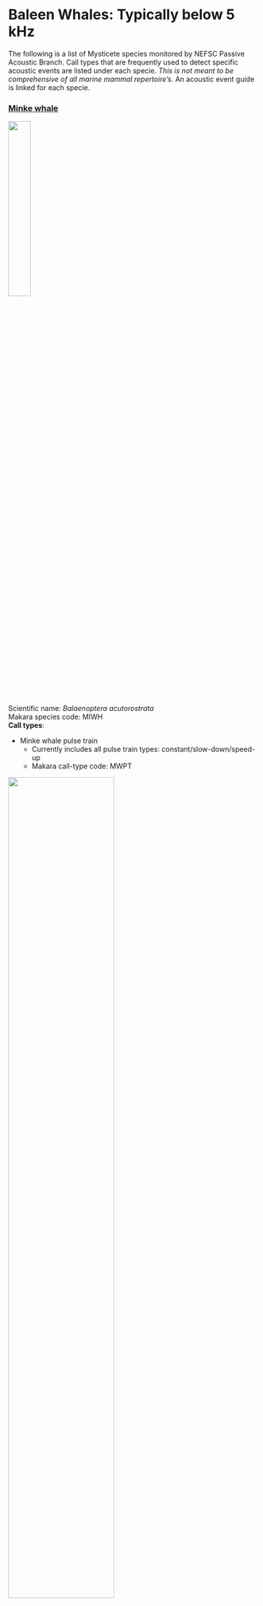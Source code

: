 # Baleen Whales: Typically below 5 kHz
The following is a list of Mysticete species monitored by NEFSC Passive Acoustic Branch. Call types that are frequently used to detect specific acoustic events are listed under each specie. *This is not meant to be comprehensive of all marine mammal repertoire’s.* An acoustic event guide is linked for each specie. 



### [**Minke whale**](https://docs.google.com/document/d/1_ousoPs5N14lc2Q30PRiQJTqco7hJgHyV0UjiVki3t8/edit?usp=sharing)\
![](/figs/infographics/Minke_noaafisheries.png){width=30%}\
Scientific name: *Balaenoptera acutorostrata*  
Makara species code: MIWH \
**Call types**:\

* Minke whale pulse train  
  * Currently includes all pulse train types: constant/slow-down/speed-up  
  * Makara call-type code: MWPT


![](/figs/Spec_images/Baleen/MINKE_spec2.PNG){width=65%}
\
*Spectrogram image of Minke pulse train*

\
\

### [**Sei whale**](https://docs.google.com/document/d/1fGzkwFc7h61blOXYh17bI_d8doHLZGra2VNQUWdKve4/edit?usp=sharing)\
![](/figs/infographics/Sei_noafisheries.png){width=40%}

Scientific name: *Balaenoptera borealis*  
Makara species code: SEWH \
**Call types**:\

* Sei whale 30-80 Hz downsweep  
  * Sei whale downsweep spanning 80-30Hz, occurs as single downsweeps or repeated 3 \- 5 seconds apart as doublets, triplets, or more. If different distinguishable downsweep types are used, please notify PACM group to add call type  
  * Makara call-type code: SWDS


![](/figs/Spec_images/Baleen/SEI_spec2.PNG){width=65%}
\
*Spectrogram image of Sei Whale downsweep*

\
\

### [**Blue whale**](https://docs.google.com/document/d/19L__V_lix58h0AdbCwDYEX1Zc5QUiXz188UpWR1zI3s/edit?usp=sharing)\
![](/figs/infographics/Blue_noaafisheries.jpg){width=50%}

Scientific name: *Balaenoptera musculus*  
Makara species code: BLWH\
**Call types**:\

* Blue whale A/B/AB song  
  * North Atlantic blue whale song: includes all three call types (A, B, and AB)  
  * Makara call-type code: BLSONG  
* Blue whale Arch/D call  
  * North Atlantic blue whale Arch calls, or D calls  
  * Makara call-type code: BLARCH
* Blue whale mix calls  
  * North Atlantic blue whale mix of calls including A/B/AB song, Arch calls, and D calls  
  * Makara call-type code: BLMIX


![](/figs/Spec_images/Baleen/BLUE_spec2.PNG){width=65%}
\
*Spectrogram image of Blue whale A/B/AB song*

\
\

### [**Fin whale**](https://docs.google.com/document/d/1bXCzrTeI0NdcED77ta8NU3jDPV2ocm93PBAVfs3ST9Y/edit?usp=sharing)\
![](/figs/infographics/fin_noaafisheries.jpg){width=40%}

Scientific name: *Balaenoptera physalus*  
Makara species code: FIWH \
**Call types**:\

* Fin whale 130-Hz note  
  * Fin whale 130-Hz note  
  * Makara call-type code: FWNOTE  
* Fin whale 20-Hz pulse  
  * Fin whale 20-Hz pulses (song and non-song)  
  * Makara call-type code: FWPLS
* Fin whale downsweep/ 40-Hz call  
  * Fin whale downsweep (termed “higher frequency sounds”, “HF downsweep”, or “40-Hz” call): spanning \~75-40 Hz  
  * Makara call-type code: FWDS  
* Fin whale mix calls  
  * Mix off North Atlantic fin whale call types: 20-Hz calls, 130-Hz note, and the higher-frequency downsweeps (\~75-40 Hz), also referred to as “40-Hz” calls  
  * Makara call-type code: FWMIX


![](/figs/Spec_images/Baleen/FIN_spec2.PNG){width=65%}
\
*Spectrogram image of Fin whale 20-Hz pulse calls*

\
\

### [**North Atlantic right whale**](https://docs.google.com/document/d/1pG4Ex4f9clbsJ2uC93g5c3mZIuzRkcEE27GmtRs_820/edit?usp=sharing)\
![](/figs/infographics/NARW_noaafisheries.png){width=40%}

Scientific name: *Eubalaena glacialis*  
Makara species code: RIWH  \
**Call types**:\

* North Atlantic right whale gunshot  
  * Right whale gunshot: broadband signal  
  * Makara call-type code: NARWGUNSHOT  
* North Atlantic right whale moan  
  * Right whale moan: typically 100-200 Hz  
  * Makara call-type code: NARWMOAN  
* North Atlantic right whale upcall  
  * Contact-call produced by right whales: typically 100-300 Hz upsweep  
  * Makara call-type code: NARWUPCALL


![](/figs/Spec_images/Baleen/NARW_spec2.PNG){width=65%}
\
*Spectrogram image of North Atlantic Right Whale upcalls*

\
\

### [**Humpback whale**](https://docs.google.com/document/d/15Dt6aoZ1KMN3KAOQ2A4jmTa3C8to7kAvFHIf9smWTP4/edit?usp=sharing)\
![](/figs/infographics/Humpback_whale_Dawn.png){width=38%}

Scientific name: *Megaptera novaeangliae*  
Makara species code: HUWH\
**Call types**:\

* Humpback whale social  
  * Humpback whale social calls only  
  * Makara call-type code: HWSOC  
* Humpback whale song  
  * Humpback whale song only  
  * Makara call-type code: HWSONG  
* Humpback whale mixed call  
  * Humpback whale mixed song and social calls  
  * Makara call-type code: HWMIX

Humpback whale songs change frequently over the years. See below for audio/spectrogram examples of North Atlantic Humpback songs collected by NEFSC PAB between 2008 - 2021.

#### Humpback song - 2009
<video controls="" width="440" height="15" name="media">
    <source src="https://github.com/NEFSC/NEFSC_PAB_lab_manual/raw/refs/heads/main/figs/Audio/Humpback/Humpback_song_2021.wav" type="audio/wav">
</video>
![](/figs/Spec_images/Baleen/Humpback-calls/Humpback_song_2009.PNG){width=85%}

#### Humpback song - 2012
<video controls="" width="440" height="15" name="media">
    <source src="https://github.com/NEFSC/NEFSC_PAB_lab_manual/raw/refs/heads/main/figs/Audio/Humpback/Humpback_song_2012.wav" type="audio/wav">
</video>
![](/figs/Spec_images/Baleen/Humpback-calls/Humpback_song_2012.PNG){width=85%}

#### Humpback song - 2017
<video controls="" width="440" height="15" name="media">
    <source src="https://github.com/NEFSC/NEFSC_PAB_lab_manual/raw/refs/heads/main/figs/Audio/Humpback/Humpback_song_2017.wav" type="audio/wav">
</video>
![](/figs/Spec_images/Baleen/Humpback-calls/Humpback_song_2017.PNG){width=85%}

#### Humpback song - 2021
<video controls="" width="440" height="15" name="media">
    <source src="https://github.com/NEFSC/NEFSC_PAB_lab_manual/raw/refs/heads/main/figs/Audio/Humpback/Humpback_song_2021.wav" type="audio/wav">
</video>
![](/figs/Spec_images/Baleen/Humpback-calls/Humpback_song_2021.PNG){width=85%}

#### Humpback Social calls
<video controls="" width="440" height="15" name="media">
    <source src="https://github.com/NEFSC/NEFSC_PAB_lab_manual/raw/refs/heads/main/figs/Audio/Humpback/Humpback_competitionsounds.wav" type="audio/wav">
</video>
![](/figs/Spec_images/Baleen/Humpback-calls/Humpback_competitionsounds.PNG){width=85%}